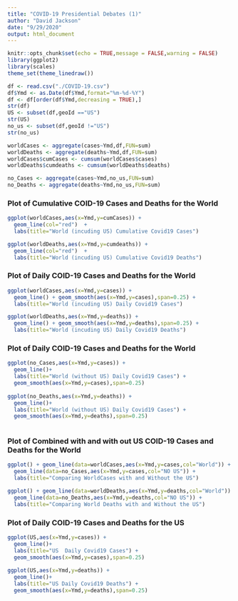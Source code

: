 ```yaml
---
title: "COVID-19 Presidential Debates (1)"
author: "David Jackson"
date: "9/29/2020"
output: html_document
---
```


```r
knitr::opts_chunk$set(echo = TRUE,message = FALSE,warning = FALSE)
library(ggplot2)
library(scales)
theme_set(theme_linedraw())
```

```r
df <- read.csv("./COVID-19.csv")
df$Ymd <- as.Date(df$Ymd,format="%m-%d-%Y")
df <- df[order(df$Ymd,decreasing = TRUE),]
str(df)
US <- subset(df,geoId =="US")
str(US)
no_us <- subset(df,geoId !="US")
str(no_us)
```
```r
worldCases <- aggregate(cases~Ymd,df,FUN=sum)
worldDeaths <- aggregate(deaths~Ymd,df,FUN=sum)
worldCases$cumCases <- cumsum(worldCases$cases)
worldDeaths$cumdeaths <- cumsum(worldDeaths$deaths)

no_Cases <- aggregate(cases~Ymd,no_us,FUN=sum)
no_Deaths <- aggregate(deaths~Ymd,no_us,FUN=sum)

```

### Plot of Cumulative COID-19 Cases and Deaths for the World

```r
ggplot(worldCases,aes(x=Ymd,y=cumCases)) +
  geom_line(col="red")  +
  labs(title="World (incuding US) Cumulative Covid19 Cases")

ggplot(worldDeaths,aes(x=Ymd,y=cumdeaths)) +
  geom_line(col="red")  +
  labs(title="World (incuding US) Cumulative Covid19 Deaths")
```

### Plot of Daily COID-19 Cases and Deaths for the World

```r
ggplot(worldCases,aes(x=Ymd,y=cases)) +
  geom_line() + geom_smooth(aes(x=Ymd,y=cases),span=0.25) +
  labs(title="World (incuding US) Daily Covid19 Cases")

ggplot(worldDeaths,aes(x=Ymd,y=deaths)) +
  geom_line() + geom_smooth(aes(x=Ymd,y=deaths),span=0.25) +
  labs(title="World (incuding US) Daily Covid19 Deaths")
```

### Plot of Daily COID-19 Cases and Deaths for the World

```r
ggplot(no_Cases,aes(x=Ymd,y=cases)) +
  geom_line()+
  labs(title="World (without US) Daily Covid19 Cases") +
  geom_smooth(aes(x=Ymd,y=cases),span=0.25) 
  
ggplot(no_Deaths,aes(x=Ymd,y=deaths)) +
  geom_line()+
  labs(title="World (without US) Daily Covid19 Cases") +
  geom_smooth(aes(x=Ymd,y=deaths),span=0.25) 
 

```

### Plot of Combined with and with out US COID-19 Cases and Deaths for the World

```r
ggplot() + geom_line(data=worldCases,aes(x=Ymd,y=cases,col="World")) +
  geom_line(data=no_Cases,aes(x=Ymd,y=cases,col="NO US")) + 
  labs(title="Comparing WorldCases with and Without the US")

ggplot() + geom_line(data=worldDeaths,aes(x=Ymd,y=deaths,col="World")) +
  geom_line(data=no_Deaths,aes(x=Ymd,y=deaths,col="NO US")) + 
  labs(title="Comparing World Deaths with and Without the US")
```

### Plot of Daily COID-19 Cases and Deaths for the US

```r
ggplot(US,aes(x=Ymd,y=cases)) +
  geom_line()+
  labs(title="US  Daily Covid19 Cases") +
  geom_smooth(aes(x=Ymd,y=cases),span=0.25) 
  
ggplot(US,aes(x=Ymd,y=deaths)) +
  geom_line()+
  labs(title="US Daily Covid19 Deaths") +
  geom_smooth(aes(x=Ymd,y=deaths),span=0.25) 
```
 